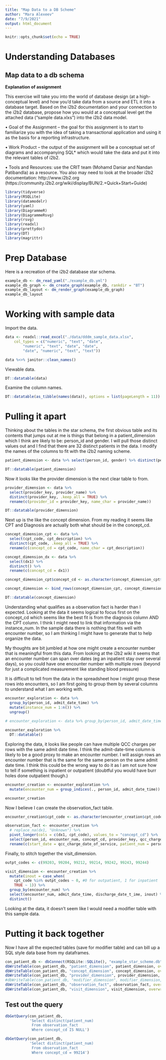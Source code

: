 ```yaml
---
title: "Map Data to a DB Scheme"
author: "Mara Alexeev"
date: "7/9/2021"
output: html_document
---
```


```r
knitr::opts_chunk$set(echo = TRUE)
```

# Understanding Databases

## Map data to a db schema 

**Explanation of assignment**

This exercise will take you into the world of database design (at a high-conceptual level) and how you’d take data from a source and ETL it into a database target.  Based on the i2b2 documentation and your connection to the i2b2 database, propose how you would at a conceptual level get the attached data (“sample data.xlxs”) into the i2b2 data model.

•	Goal of the Assignment – the goal for this assignment is to start to familiarize you with the idea of taking a transactional application and using it as the basis for a reporting infrastructure.

•	Work Product – the output of the assignment will be a conceptual set of diagrams and accompanying SQL* which would take the data and put it into the relevant tables of i2b2.

•	Tools and Resources: use the CRIT team (Mohamd Daniar and Nandan Patibandla) as a resource.  You also may need to look at the broader i2b2 documentation: http://www.i2b2.org (https://community.i2b2.org/wiki/display/BUN/2.+Quick+Start+Guide)

```r
library(tidyverse)
library(RSQLite)
library(datamodelr)
library(yaml)
library(DiagrammeR)
library(DiagrammeRsvg)
library(rsvg)
library(readxl)
library(prettydoc)
library(DT)
library(magrittr)
```


# Prep Database

Here is a recreation of the i2b2 database star schema. 

```r
example_db <- dm_read_yaml("./example_db.yml")
example_db_graph <- dm_create_graph(example_db, rankdir = "BT")
example_db_layout <- dm_render_graph(example_db_graph)
example_db_layout
```

# Working with sample data

Import the data. 

```r

data <- readxl::read_excel("./data/dddm_sample_data.xlsx", 
    col_types = c("numeric", "text", "date", 
        "numeric", "text", "date", "date", 
        "date", "numeric", "text", "text"))

data %<>% janitor::clean_names() 
```

Viewable data.
```r

DT::datatable(data)

```


Examine the column names.

```r
DT::datatable(as_tibble(names(data)), options = list(pageLength = 11))
```

# Pulling it apart

Thinking about the tables in the star schema, the first obvious table and its contents that jumps out at me is things that belong in a patient_dimension which I think are likely to be: person_id and gender. I will pull those distinct values out and I find that there are 32 distinct patients in the data. I modify the names of the columns to fit with the i2b2 naming scheme.

```r

patient_dimension <- data %>% select(person_id, gender) %>% distinct(person_id, .keep_all = TRUE) %>% rename(c(patient_num = person_id, sex_cd = gender))

DT::datatable(patient_dimension)
```

Now it looks like the provider dimension is the next clear table to from. 

```r

provider_dimension <- data %>% 
  select(provider_key, provider_name) %>% 
  distinct(provider_key, .keep_all = TRUE) %>% 
  rename(c(provider_id = provider_key, name_char = provider_name))

DT::datatable(provider_dimension)
```

Next up is the like the concept dimension. From my reading it seems like CPT and Diagnosis are actually both what should be in the concept_cd. 

```r

concept_dimension_cpt <- data %>% 
  select(cpt_code, cpt_description) %>% 
  distinct(cpt_code, .keep_all = TRUE) %>% 
  rename(c(concept_cd = cpt_code, name_char = cpt_description))

concept_dimension_dx <- data %>% 
  select(dx1) %>% 
  distinct() %>% 
  rename(c(concept_cd = dx1))

concept_dimension_cpt$concept_cd <- as.character(concept_dimension_cpt$concept_cd)

concept_dimension <- bind_rows(concept_dimension_cpt, concept_dimension_dx)

DT::datatable(concept_dimension)

```


Understanding what qualifies as a observation fact is harder than I expected. Looking at the data it seems logical to focus first on the concept_cd which seems like the best fit is from the diagnosis column AND the CPT column. I think I might need to link that information via the instance_num. In the sample data there is nothing that fits well with encounter number, so I am thinking I might have to generate that to help organize the data. 

My thoughts are bit jumbled at how one might create a encounter number that is meaningful from this data. From looking at the i2b2 wiki it seems that an encounter number can span over dates (eg an inpatient stay over several days), so you could have one encounter number with multiple rows (beyond for just a complicated measurement like standing blood pressure)

It is difficult to tell from the data in the spreadsheet how I might group these rows into encounters, so I am first going to group them by several columns to understand what I am working with. 

```r

encounter_exploration <- data %>% 
  group_by(person_id, admit_date_time) %>%
  mutate(instance_num = 1:n()) %>% 
  ungroup() 
  
# encounter_exploration <- data %>% group_by(person_id, admit_date_time) %>% summarise(count = n()) %>% arrange(desc(person_id)) %>% DT::datatable()

encounter_exploration %>% 
  DT::datatable()
```

Exploring the data, it looks like people can have multiple QCC charges per rows with the same admit date time. I think the admit-date-time column is likely to be a good proxy to make an encounter number. I will assign rows an encounter number that is the same for the same person on the same admit date time. I think this could be the wrong way to do it as I am not sure how to tell if something is inpatient or outpatient (doubtful you would have burr holes done outpatient though.)

```r
encounter_creation <- encounter_exploration %>% 
  mutate(encounter_num = group_indices(., person_id, admit_date_time))

encounter_creation
```
Now I believe I can create the observation_fact table. 
```r
encounter_creation$cpt_code <- as.character(encounter_creation$cpt_code)

observation_fact <- encounter_creation %>% 
  # replace_na(dx1, "Unknown") %>% 
  pivot_longer(cols = c(dx1, cpt_code), values_to = "concept_cd") %>% 
  select(person_id, encounter_num, concept_cd, provider_key, qcc_charge_date_of_service, instance_num) %>% 
  rename(c(start_date = qcc_charge_date_of_service, patient_num = person_id, provider_id = provider_key)) 
```

Finally, to stitch together the visit_dimension. 

```r
outpt_codes <- c(99203, 99204, 99212, 99214, 99242, 99243, 99244)

visit_dimension <- encounter_creation %>% 
  mutate(inout = case_when(
    cpt_code %in% outpt_codes ~ 0, #0 for outpatient, 1 for inpatient
    TRUE ~ 1)) %>% 
  group_by(encounter_num) %>% 
  select(encounter_num, admit_date_time, discharge_date_t_ime, inout) %>% 
  distinct()
```

Looking at the data, it doesn't seem like I would need a modifier table with this sample data. 


# Putting it back together

Now I have all the expected tables (save for modifier table) and can bill up a SQL style data base from my dataframes.

```r
con_patient_db <- dbConnect(RSQLite::SQLite(), "example_star_scheme.db")
dbWriteTable(con_patient_db, "patient_dimension", patient_dimension, overwrite = TRUE)
dbWriteTable(con_patient_db, "concept_dimension", concept_dimension, overwrite = TRUE)
dbWriteTable(con_patient_db, "provider_dimension", provider_dimension, overwrite = TRUE)
#dbWriteTable(con_patient_db, "modifier_dimension", modifier_dimension, overwrite = TRUE)
dbWriteTable(con_patient_db, "observation_fact", observation_fact, overwrite = TRUE)
dbWriteTable(con_patient_db, "visit_dimension", visit_dimension, overwrite = TRUE)
```

## Test out the query

```r
dbGetQuery(con_patient_db, 
           'Select distinct(patient_num)
            From observation_fact
            Where concept_cd IS NULL')
```

```r
dbGetQuery(con_patient_db, 
           'Select distinct(patient_num)
            From observation_fact
            Where concept_cd = 99214')
```
